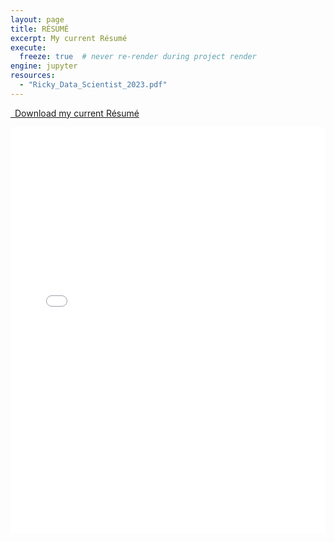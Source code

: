 ```yaml
---
layout: page
title: RÉSUMÉ
excerpt: My current Résumé
execute:
  freeze: true  # never re-render during project render
engine: jupyter
resources:
  - "Ricky_Data_Scientist_2023.pdf"
---
```



<style>
.embed-container {
    position: relative;
    padding-bottom: 129%;
    height: 0;
    overflow: hidden;
    max-width: 100%;
}
.embed-container iframe,
.embed-container object,
.embed-container embed {
    position: absolute;
    top: 0;
    left: 0;
    width: 100%;
    height: 100%;
}
</style>

<p class="text-center">
  <a class="btn btn-primary btn-lg cv-download" href="Ricky_Data_Scientist_2023.pdf" target="_blank">
    <i class="fa-solid fa-file-arrow-down"></i>&ensp;Download my current Résumé
  </a>
</p>

<div class="embed-container">
  <iframe src="Ricky_Data_Scientist_2023.pdf#toolbar=0" style="border: 0.5px;width: 100%;"></iframe>
</div>
